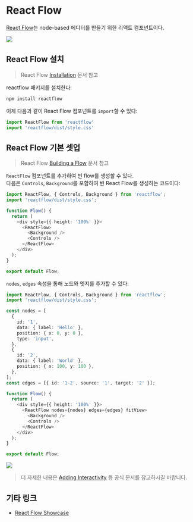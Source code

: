 # React Flow

[React Flow](https://reactflow.dev/)는 node-based 에디터를 만들기 위한 리액트 컴포넌트이다.

![](/image/reactflow/reactflow.png)

## React Flow 설치

> React Flow [Installation](https://reactflow.dev/learn/getting-started/installation-and-requirements) 문서 참고

reactflow 패키지를 설치한다:

```bash
npm install reactflow
```

이제 다음과 같이 React Flow 컴포넌트를 `import`할 수 있다:

```ts showLineNumbers
import ReactFlow from 'reactflow'
import 'reactflow/dist/style.css'
```

## React Flow 기본 셋업

> React Flow [Building a Flow](https://reactflow.dev/learn/getting-started/building-a-flow) 문서 참고

`ReactFlow` 컴포넌트를 추가하여 빈 flow를 생성할 수 있다.\
다음은 `Controls`, `Background`를 포함하여 빈 React Flow를 생성하는 코드이다:

```ts showLineNumbers
import ReactFlow, { Controls, Background } from 'reactflow';
import 'reactflow/dist/style.css';

function Flow() {
  return (
    <div style={{ height: '100%' }}>
      <ReactFlow>
        <Background />
        <Controls />
      </ReactFlow>
    </div>
  );
}

export default Flow;
```

`nodes`, `edges` 속성을 통해 노드와 엣지를 추가할 수 있다:

```ts {4-17,22} "nodes={nodes}" "edges={edges}" showLineNumbers
import ReactFlow, { Controls, Background } from 'reactflow';
import 'reactflow/dist/style.css';

const nodes = [
  {
    id: '1',
    data: { label: 'Hello' },
    position: { x: 0, y: 0 },
    type: 'input',
  },
  {
    id: '2',
    data: { label: 'World' },
    position: { x: 100, y: 100 },
  },
];
const edges = [{ id: '1-2', source: '1', target: '2' }];

function Flow() {
  return (
    <div style={{ height: '100%' }}>
      <ReactFlow nodes={nodes} edges={edges} fitView>
        <Background />
        <Controls />
      </ReactFlow>
    </div>
  );
}

export default Flow;
```

<Image src="/image/reactflow/setup2.png" className="h-80 mx-auto" />

> 더 자세한 내용은 [Adding Interactivity](https://reactflow.dev/learn/getting-started/adding-interactivity) 등 공식 문서를 참고하시길 바랍니다.

## 기타 링크

- [React Flow Showcase](https://reactflow.dev/showcase)
